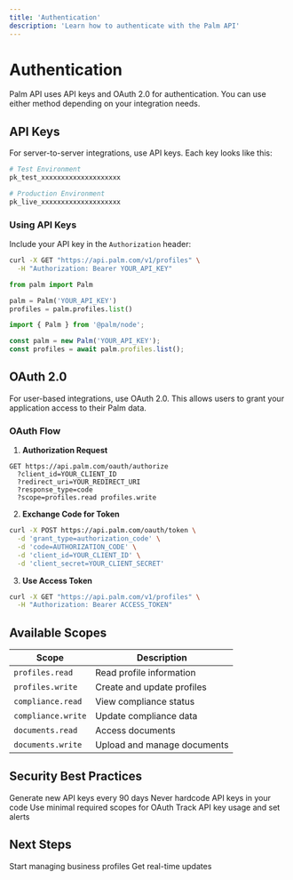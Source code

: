 ```yaml
---
title: 'Authentication'
description: 'Learn how to authenticate with the Palm API'
---
```



# Authentication

Palm API uses API keys and OAuth 2.0 for authentication. You can use either method depending on your integration needs.

## API Keys

For server-to-server integrations, use API keys. Each key looks like this:

```bash
# Test Environment
pk_test_xxxxxxxxxxxxxxxxxxxx

# Production Environment
pk_live_xxxxxxxxxxxxxxxxxxxx
```

### Using API Keys

Include your API key in the `Authorization` header:

```bash
curl -X GET "https://api.palm.com/v1/profiles" \
  -H "Authorization: Bearer YOUR_API_KEY"
```

```python
from palm import Palm

palm = Palm('YOUR_API_KEY')
profiles = palm.profiles.list()
```

```typescript
import { Palm } from '@palm/node';

const palm = new Palm('YOUR_API_KEY');
const profiles = await palm.profiles.list();
```

## OAuth 2.0

For user-based integrations, use OAuth 2.0. This allows users to grant your application access to their Palm data.

### OAuth Flow

1. **Authorization Request**
```http
GET https://api.palm.com/oauth/authorize
  ?client_id=YOUR_CLIENT_ID
  ?redirect_uri=YOUR_REDIRECT_URI
  ?response_type=code
  ?scope=profiles.read profiles.write
```

2. **Exchange Code for Token**
```bash
curl -X POST https://api.palm.com/oauth/token \
  -d 'grant_type=authorization_code' \
  -d 'code=AUTHORIZATION_CODE' \
  -d 'client_id=YOUR_CLIENT_ID' \
  -d 'client_secret=YOUR_CLIENT_SECRET'
```

3. **Use Access Token**
```bash
curl -X GET "https://api.palm.com/v1/profiles" \
  -H "Authorization: Bearer ACCESS_TOKEN"
```

## Available Scopes

| Scope | Description |
|-------|-------------|
| `profiles.read` | Read profile information |
| `profiles.write` | Create and update profiles |
| `compliance.read` | View compliance status |
| `compliance.write` | Update compliance data |
| `documents.read` | Access documents |
| `documents.write` | Upload and manage documents |

## Security Best Practices

<CardGroup cols={2}>
  <Card title="Rotate Keys Regularly" icon="rotate">
    Generate new API keys every 90 days
  </Card>
  <Card title="Use Environment Variables" icon="gear">
    Never hardcode API keys in your code
  </Card>
  <Card title="Limit Permissions" icon="lock">
    Use minimal required scopes for OAuth
  </Card>
  <Card title="Monitor Usage" icon="chart-line">
    Track API key usage and set alerts
  </Card>
</CardGroup>

## Next Steps

<CardGroup cols={2}>
  <Card title="Create a Profile" icon="plus" href="/api-reference/profiles/create">
    Start managing business profiles
  </Card>
  <Card title="Set Up Webhooks" icon="webhook" href="/guides/webhook-integration">
    Get real-time updates
  </Card>
</CardGroup>